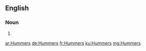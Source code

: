 ==English==

===Noun===
{{head|en|plural}}

# {{plural of|Hummer|lang=en|nocat=1}}

[[ar:Hummers]]
[[de:Hummers]]
[[fr:Hummers]]
[[ku:Hummers]]
[[mg:Hummers]]